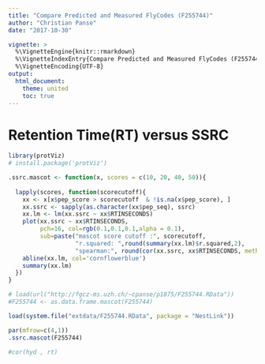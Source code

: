 ```yaml
---
title: "Compare Predicted and Measured FlyCodes (F255744)"
author: "Christian Panse"
date: "2017-10-30"

vignette: >
  %\VignetteEngine{knitr::rmarkdown}
  %\VignetteIndexEntry{Compare Predicted and Measured FlyCodes (F255744).}
  %\VignetteEncoding{UTF-8}
output:
  html_document:
    theme: united	
    toc: true
---
```



# Retention Time(RT) versus SSRC

```r


library(protViz)
# install.package('protViz')

.ssrc.mascot <- function(x, scores = c(10, 20, 40, 50)){
 
  lapply(scores, function(scorecutoff){
    xx <- x[x$pep_score > scorecutoff  & !is.na(x$pep_score), ]
    xx.ssrc <- sapply(as.character(xx$pep_seq), ssrc)
    xx.lm <- lm(xx.ssrc ~ xx$RTINSECONDS)
    plot(xx.ssrc ~ xx$RTINSECONDS,
         pch=16, col=rgb(0.1,0.1,0.1,alpha = 0.1),
         sub=paste("mascot score cutoff :", scorecutoff, 
                   "r.squared: ",round(summary(xx.lm)$r.squared,2), 
                   "spearman:", round(cor(xx.ssrc, xx$RTINSECONDS, method = "spearman"),2)))
    abline(xx.lm, col='cornflowerblue')
    summary(xx.lm)
  })
}

# load(url("http://fgcz-ms.uzh.ch/~cpanse/p1875/F255744.RData"))
#F255744 <- as.data.frame.mascot(F255744)

load(system.file("extdata/F255744.RData", package = "NestLink"))

par(mfrow=c(4,1))
.ssrc.mascot(F255744)

#cor(hyd , rt)

```

